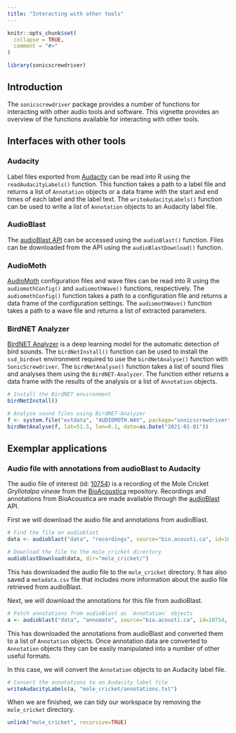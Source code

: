 ```yaml
---
title: "Interacting with other tools"
---
```


```r
knitr::opts_chunk$set(
  collapse = TRUE,
  comment = "#>"
)
```

```r
library(sonicscrewdriver)
```

## Introduction

The `sonicscrewdriver` package provides a number of functions for interacting with other audio tools and software. This vignette provides an overview of the functions available for interacting with other tools.

## Interfaces with other tools

### Audacity

Label files exported from [Audacity](https://www.audacityteam.org/) can be read into R using the `readAudacityLabels()` function. This function takes a path to a label file and returns a list of `Annotation` objects or a data frame with the start and end times of each label and the label text. The `writeAudacityLabels()` function can be used to write a list of `Annotation` objects to an Audacity label file.

### AudioBlast

The [audioBlast API](https://api.audioblast.org) can be accessed using the `audioBlast()` function. Files can be downloaded from the API using the `audioBlastDownload()` function.

### AudioMoth

[AudioMoth](https://www.openacousticdevices.info/audiomoth) configuration files and wave files can be read into R using the `audiomothConfig()` and `audiomothWave()` functions, respectively. The `audiomothConfig()` function takes a path to a configuration file and returns a data frame of the configuration settings. The `audiomothWave()` function takes a path to a wave file and returns a list of extracted parameters.

### BirdNET Analyzer

[BirdNET Analyzer](https://birdnet.cornell.edu) is a deep learning model for the automatic detection of bird sounds. The `birdNetInstall()` function can be used to install the `ssd_birdnet` environment required to use the `birdNetAnalyse()` function with `SonicScrewdriver`. The `birdNetAnalyse()` function takes a list of sound files and analyses them using the `BirdNET-Analyzer`. The function either returns a data frame with the results of the analysis or a list of `Annotation` objects.

```r
# Install the BirdNET environment
birdNetInstall()
```

```r
# Analyse sound files using BirdNET-Analyzer
f <- system.file("extdata", "AUDIOMOTH.WAV", package="sonicscrewdriver")
birdNetAnalyse(f, lat=51.5, lon=0.1, date=as.Date("2021-01-01"))
```

## Exemplar applications

### Audio file with annotations from audioBlast to Audacity

The audio file of interest (id: [10754](https://bio.acousti.ca/node/10754)) is a recording of the Mole Cricket *Gryllotalpa vineae* from the [BioAcoustica](https://bio.acousti.ca) repository. Recordings and annotations from BioAcoustica are made available through the [audioBlast](https://audioblast.org) API.

First we will download the audio file and annotations from audioBlast.

```r
# Find the file on audioblast
data <- audioblast("data", "recordings", source="bio.acousti.ca", id=10754)

# Download the file to the mole_cricket directory
audioblastDownload(data, dir="mole_cricket/")
```

This has downloaded the audio file to the `mole_cricket` directory. It has also saved a `metadata.csv` file that includes more information about the audio file retrieved from audioBlast.

Next, we will download the annotations for this file from audioBlast.

```r
# Fetch annotations from audioBlast as `Annotation` objects
a <- audioblast("data", "annomate", source="bio.acousti.ca", id=10754, output="Annotations")
```

This has downloaded the annotations from audioBlast and converted them to a list of `Annotation` objects. Once annotation data are converted to `Annotation` objects they can be easily manipulated into a number of other useful formats.

In this case, we will convert the `Annotation` objects to an Audacity label file.

```r
# Convert the annotations to an Audacity label file
writeAudacityLabels(a, "mole_cricket/annotations.txt")
```

When we are finished, we can tidy our workspace by removing the `mole_cricket` directory.

```r
unlink("mole_cricket", recursive=TRUE)
```
